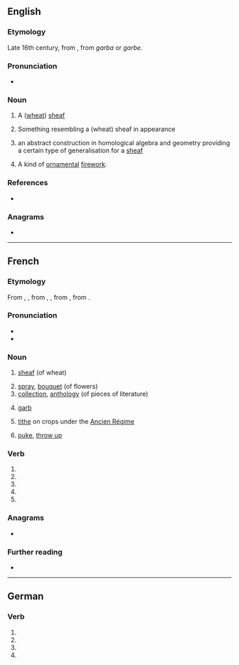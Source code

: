 {{also|gerbé|gërbë}}
==English==

===Etymology===
Late 16th century, from {{etyl|fr|en}} {{m|fr|gerbe}}, from {{etyl|frk|en}} ''garba'' or ''garbe''.

===Pronunciation===
* {{IPA|/dʒɜːb/|lang=en}}

===Noun===
{{en-noun}}
{{wikipedia}}

# {{lb|en|now|_|obsolete}} A ([[wheat]]) [[sheaf]]
# Something resembling a (wheat) sheaf in appearance
# {{lb|en|mathematics}} an abstract construction in homological algebra and geometry providing a certain type of generalisation for a [[sheaf]]
# {{lb|en|pyrotechnics}} A kind of [[ornamental]] [[firework]].
#: {{rfquotek|Farrow}}

===References===
* {{R:OED}}

===Anagrams===
* {{anagrams|en|Grebe|grebe}}

----

==French==

===Etymology===
From {{etyl|frm|fr}} {{m|frm|gerbe}}, {{m|frm|garbe}}, from {{etyl|fro|fr}} {{m|fro|garbe}}, {{m|fro|jarbe}}, from {{etyl|frk|fr}} {{m|frk|*garba}}, from {{etyl|gem-pro|fr}} {{m|gem-pro|*garbō}}.

===Pronunciation===
* {{IPA|/ʒɛʁb/|lang=fr}}
* {{audio|Fr-gerbe.ogg|Audio|lang=fr}}

===Noun===
{{fr-noun|f}}

# {{lb|fr|agriculture}} [[sheaf]] (of wheat)
# [[spray]], [[bouquet]] (of flowers)
# [[collection]], [[anthology]] (of pieces of literature)
# {{lb|fr|heraldry}} [[garb]]
# {{lb|fr|historical}} [[tithe]] on crops under the [[Ancien Régime]]
# {{lb|fr|slang}} [[puke]], [[throw up]] {{gloss|vomit}}

===Verb===
{{fr-verb-form}}

# {{inflection of|gerber||1|s|pres|indc|lang=fr}}
# {{inflection of|gerber||3|s|pres|indc|lang=fr}}
# {{inflection of|gerber||1|s|pres|subj|lang=fr}}
# {{inflection of|gerber||3|s|pres|subj|lang=fr}}
# {{inflection of|gerber||2|s|impr|lang=fr}}

===Anagrams===
* {{l|fr|berge}}

===Further reading===
* {{R:TLFi}}

----

==German==

===Verb===
{{head|de|verb form}}

# {{de-verb form of|gerben|1|s|g}}
# {{de-verb form of|gerben|1|s|k1}}
# {{de-verb form of|gerben|3|s|k1}}
# {{de-verb form of|gerben|i|s}}